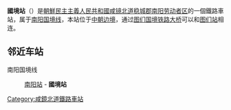 {{unreferenced|time=2015-02-02T08:33:00+00:00}}
{{朝鮮半島車站資訊
|公司色 = blue
|文字色 = 
|站名 = 國境站
|圖片 = 
|pxl = 
|圖片說明 =
|前一站 = [[南阳站_(咸镜北道)|南阳]]
|前一站距離 = 0.8
|後一站距離 = 2.5
|後一站 = [[图们站|图们]]
|所屬路線 = [[南阳国境线|南阳国境线]]
|距離 = 0.8
|起點站 = [[南阳站_(咸镜北道)|南阳]]
|諺文 = 국경역
|朝鮮漢字 = 國境驛
|文觀部式 = Gukgyeong-yeok
|馬-賴式 = Kukkyŏng-yŏk
|副站名 = 
|車站編號 = 
|停站路線數 = 
|所屬公司 = [[朝鮮民主主義人民共和國鐵道省|朝鮮民主主義人民共和國鐵道省]]
|所在地 =[[咸镜北道|咸镜北道]][[稳城郡|稳城郡]][[南阳劳动者区|南阳劳动者区]]
|車站構造 = 地面车站
|月台配置 = 
|啟用年月日 =
|廢站年月日 = 
|上下車人次 = 
|統計年度 = 
|轉車 = 
|備註 = 
|全寬備註 = 
}}

'''國境站'''（{{lang-ko|국경역}}）是[[朝鮮民主主義人民共和國|朝鮮民主主義人民共和國]][[咸镜北道|咸镜北道]][[稳城郡|稳城郡]][[南阳劳动者区|南阳劳动者区]]的一個鐵路車站，属于[[南阳国境线|南阳国境线]]，本站位于[[中朝边境|中朝边境]]，通过[[图们国境铁路大桥|图们国境铁路大桥]]可以和[[图们站|图们站]]相连。

==邻近车站==
南阳国境线
:[[南阳站_(咸镜北道)|南阳站]] - '''國境站'''

{{朝鲜铁路小作品}}

{{南陽國境線}}

[[Category:咸鏡北道鐵路車站|Category:咸鏡北道鐵路車站]]